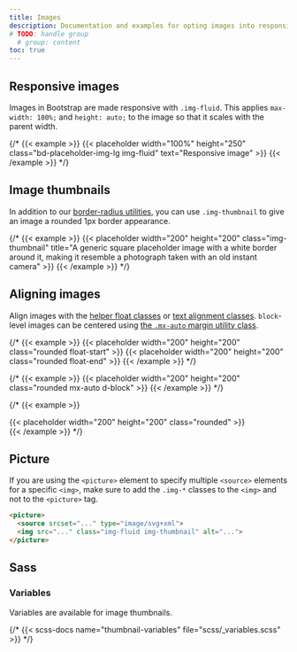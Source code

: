 ```yaml
---
title: Images
description: Documentation and examples for opting images into responsive behavior (so they never become wider than their parent) and add lightweight styles to them—all via classes.
# TODO: handle group
  # group: content
toc: true
---
```


## Responsive images

Images in Bootstrap are made responsive with `.img-fluid`. This applies `max-width: 100%;` and `height: auto;` to the image so that it scales with the parent width.

{/* {{< example >}}
{{< placeholder width="100%" height="250" class="bd-placeholder-img-lg img-fluid" text="Responsive image" >}}
{{< /example >}} */}

## Image thumbnails

In addition to our [border-radius utilities]([[docsref:/utilities/borders]]), you can use `.img-thumbnail` to give an image a rounded 1px border appearance.

{/* {{< example >}}
{{< placeholder width="200" height="200" class="img-thumbnail" title="A generic square placeholder image with a white border around it, making it resemble a photograph taken with an old instant camera" >}}
{{< /example >}} */}

## Aligning images

Align images with the [helper float classes]([[docsref:/utilities/float]]) or [text alignment classes]([[docsref:/utilities/text#text-alignment]]). `block`-level images can be centered using [the `.mx-auto` margin utility class]([[docsref:/utilities/spacing#horizontal-centering]]).

{/* {{< example >}}
{{< placeholder width="200" height="200" class="rounded float-start" >}}
{{< placeholder width="200" height="200" class="rounded float-end" >}}
{{< /example >}} */}


{/* {{< example >}}
{{< placeholder width="200" height="200" class="rounded mx-auto d-block" >}}
{{< /example >}} */}

{/* {{< example >}}
<div class="text-center">
  {{< placeholder width="200" height="200" class="rounded" >}}
</div>
{{< /example >}} */}


## Picture

If you are using the `<picture>` element to specify multiple `<source>` elements for a specific `<img>`, make sure to add the `.img-*` classes to the `<img>` and not to the `<picture>` tag.

```html
<picture>
  <source srcset="..." type="image/svg+xml">
  <img src="..." class="img-fluid img-thumbnail" alt="...">
</picture>
```

## Sass

### Variables

Variables are available for image thumbnails.

{/* {{< scss-docs name="thumbnail-variables" file="scss/_variables.scss" >}} */}
